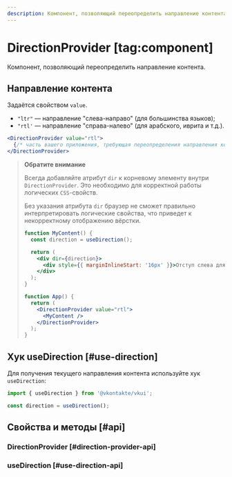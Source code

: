 ```yaml
---
description: Компонент, позволяющий переопределить направление контента.
---
```


<Overview group="configuration">

# DirectionProvider [tag:component]

Компонент, позволяющий переопределить направление контента.

</Overview>

## Направление контента

Задаётся свойством `value`.

- `"ltr"` — направление "слева-направо" (для большинства языков);
- `"rtl'` — направление "справа-налево" (для арабского, иврита и т.д.).

```jsx
<DirectionProvider value="rtl">
  {/* часть вашего приложения, требующая переопределения направления контента */}
</DirectionProvider>
```

> **Обратите внимание**
>
> Всегда добавляйте атрибут `dir` к корневому элементу внутри `DirectionProvider`.
> Это необходимо для корректной работы логических `CSS`-свойств.
>
> Без указания атрибута `dir` браузер не сможет правильно интерпретировать логические свойства,
> что приведет к некорректному отображению вёрстки.
>
> ```jsx {2,13,15}
> function MyContent() {
>   const direction = useDirection();
>
>   return (
>     <div dir={direction}>
>       <div style={{ marginInlineStart: '16px' }}>Отступ слева для LTR и справа для RTL</div>
>     </div>
>   );
> }
>
> function App() {
>   return (
>     <DirectionProvider value="rtl">
>       <MyContent />
>     </DirectionProvider>
>   );
> }
> ```

## Хук useDirection [#use-direction]

Для получения текущего направления контента используйте хук `useDirection`:

```jsx
import { useDirection } from '@vkontakte/vkui';
```

```jsx
const direction = useDirection();
```

## Свойства и методы [#api]

<PropsTable name="DirectionProvider">

### DirectionProvider [#direction-provider-api]

### useDirection [#use-direction-api]

</PropsTable>
